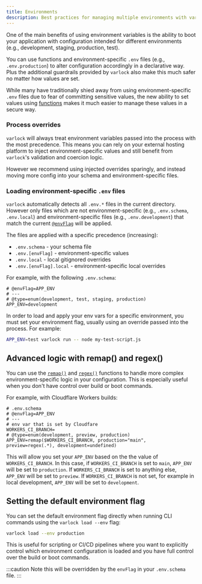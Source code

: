 ```yaml
---
title: Environments
description: Best practices for managing multiple environments with varlock
---
```


One of the main benefits of using environment variables is the ability to boot your application with configuration intended for different environments (e.g., development, staging, production, test).

You can use functions and environment-specific `.env` files (e.g., `.env.production`) to alter configuration accordingly in a declarative way. Plus the additional guardrails provided by `varlock` also make this much safer no matter how values are set.

While many have traditionally shied away from using environment-specific `.env` files due to fear of committing sensitive values, the new ability to set values using [functions](/reference/functions) makes it much easier to manage these values in a secure way.


### Process overrides
`varlock` will always treat environment variables passed into the process with the most precedence. This means you can rely on your external hosting platform to inject environment-specific values and still benefit from `varlock`'s validation and coercion logic.

However we recommend using injected overrides sparingly, and instead moving more config into your schema and environment-specific files.


### Loading environment-specific `.env` files

`varlock` automatically detects all `.env.*` files in the current directory. However only files which are not environment-specific (e.g., `.env.schema`, `.env.local`) and environment-specific files (e.g., `.env.development`) that match the current [`@envFlag`](/reference/root-decorators/#envflag) will be applied.

The files are applied with a specific precedence (increasing):
- `.env.schema` - your schema file
- `.env.[envFlag]` - environment-specific values
- `.env.local` - local gitignored overrides
- `.env.[envFlag].local` - environment-specific local overrides

For example, with the following `.env.schema`:
```env-spec title=".env.schema"
# @envFlag=APP_ENV
# ---
# @type=enum(development, test, staging, production)
APP_ENV=development
```

In order to load and apply your env vars for a specific environment, you must set your environment flag, usually using an override passed into the process. For example:

```bash
APP_ENV=test varlock run -- node my-test-script.js
```

## Advanced logic with remap() and regex()

You can use the [`remap()`](/reference/functions#remap) and [`regex()`](/reference/functions#regex) functions to handle more complex environment-specific logic in your configuration. This is especially useful when you don't have control over build or boot commands. 

For example, with Cloudflare Workers builds: 

```env-spec
# .env.schema
# @envFlag=APP_ENV
# ---
# env var that is set by Cloudfare
WORKERS_CI_BRANCH=
# @type=enum(development, preview, production)
APP_ENV=remap($WORKERS_CI_BRANCH, production="main", preview=regex(.*), development=undefined)

```

This will allow you set your `APP_ENV` based on the the value of `WORKERS_CI_BRANCH`. In this case, if `WORKERS_CI_BRANCH` is set to `main`, `APP_ENV` will be set to `production`. If `WORKERS_CI_BRANCH` is set to anything else, `APP_ENV` will be set to `preview`. If `WORKERS_CI_BRANCH` is not set, for example in local development, `APP_ENV` will be set to `development`.

## Setting the default environment flag

You can set the default environment flag directly when running CLI commands using the `varlock load --env` flag:

```bash
varlock load --env production
```

This is useful for scripting or CI/CD pipelines where you want to explicitly control which environment configuration is loaded and you have full control over the build or boot commands.

:::caution
Note this will be overridden by the `envFlag` in your `.env.schema` file.
:::
